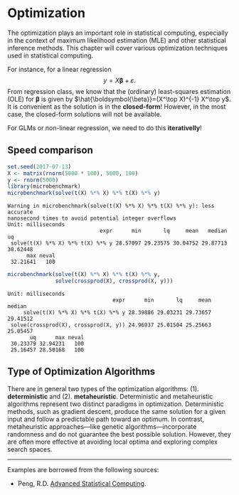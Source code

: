 # Optimization

\newcommand{\bbeta}{\boldsymbol{\beta}}

The optimization plays an important role in statistical computing, especially in the context of maximum likelihood estimation (MLE) and other statistical inference methods. This chapter will cover various optimization techniques used in statistical computing.

For instance, for a linear regression
$$
  y = X\bbeta + \varepsilon.
$$
From regression class, we know that the (ordinary) least-squares estimation (OLE) for $\bbeta$ is given by $\hat{\bbeta}=(X^\top X)^{-1} X^\top y$. It is convenient as the solution is in the **closed-form**! However, in the most case, the closed-form solutions will not be available.

For GLMs or non-linear regression, we need to do this **iterativelly**!

## Speed comparison

``` r
set.seed(2017-07-13)
X <- matrix(rnorm(5000 * 100), 5000, 100)
y <- rnorm(5000)
library(microbenchmark)
microbenchmark(solve(t(X) %*% X) %*% t(X) %*% y)
```

```
Warning in microbenchmark(solve(t(X) %*% X) %*% t(X) %*% y): less accurate
nanosecond times to avoid potential integer overflows
Unit: milliseconds
                             expr      min       lq     mean   median       uq
 solve(t(X) %*% X) %*% t(X) %*% y 28.57097 29.23575 30.04752 29.87713 30.62448
      max neval
 32.21641   100
```

``` r
microbenchmark(solve(t(X) %*% X) %*% t(X) %*% y,
               solve(crossprod(X), crossprod(X, y)))
```

``` 
Unit: milliseconds
                                 expr      min       lq     mean   median
     solve(t(X) %*% X) %*% t(X) %*% y 28.39886 29.03231 29.73657 29.41512
 solve(crossprod(X), crossprod(X, y)) 24.96937 25.01504 25.25663 25.05457
       uq      max neval
 30.23379 32.94231   100
 25.16457 28.50168   100
```

## Type of Optimization Algorithms

There are in general two types of the optimization algorithms: (1). **deterministic** and (2). **metaheuristic**. Deterministic and metaheuristic algorithms represent two distinct paradigms in optimization. Deterministic methods, such as gradient descent, produce the same solution for a given input and follow a predictable path toward an optimum. In contrast, metaheuristic approaches—like genetic algorithms—incorporate randomness and do not guarantee the best possible solution. However, they are often more effective at avoiding local optima and exploring complex search spaces.


------------------------------------------------------

Examples are borrowed from the following sources:

+ Peng, R.D. [Advanced Statistical Computing](https://bookdown.org/rdpeng/advstatcomp/).